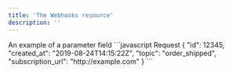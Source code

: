 ```yaml
---
title: 'The Webhooks resource'
description: ''
---
```


<ParamField path="param" type="string">
  An example of a parameter field
</ParamField>

<RequestExample>
  ```javascript Request
    {
      "id": 12345,
      "created_at": "2019-08-24T14:15:22Z",
      "topic": "order_shipped",
      "subscription_url": "http://example.com"
    }
  ```
</RequestExample>